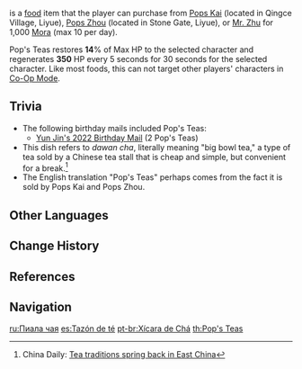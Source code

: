 {{Food Infobox
|id              = 108148
|name            = Pop's Teas
|description     = Tea from Liyue. After a grueling trek around the vast region of Liyue, there's nothing more rejuvenating than a big swig of tea from Pop's Teas.
|type            = Recovery Dishes
|effectType      = Regeneration
|effect          = Restores '''14'''% of Max HP to the selected character and regenerates '''350''' HP every 5s for 30s.
|eff_att1        = HP Restore
|eff_att2        = HP Restore Percent
|eff_att3        = HP Regen
|rarity          = 1
|region          = Liyue
}}
{{Lang|'''Pop's Teas'''|zh=大碗茶|zh_rm=Dàwǎn-chá|zh_tl=Dawan Cha|zh_lit=Big Bowl Tea}} is a [[food]] item that the player can purchase from [[Pops Kai]] (located in Qingce Village, Liyue), [[Pops Zhou]] (located in Stone Gate, Liyue), or [[Mr. Zhu]] for 1,000 [[Mora]] (max 10 per day).

Pop's Teas restores '''14'''% of Max HP to the selected character and regenerates '''350''' HP every 5 seconds for 30 seconds for the selected character. Like most foods, this can not target other players' characters in [[Co-Op Mode]].

==Trivia==
*The following birthday mails included Pop's Teas:
**[[Birthday/Yun Jin#Would You Like a Midnight Snack?|Yun Jin's 2022 Birthday Mail]] (2 Pop's Teas)
*This dish refers to ''dawan cha'', literally meaning "big bowl tea," a type of tea sold by a Chinese tea stall that is cheap and simple, but convenient for a break.<ref name="dawancha">China Daily: [https://www.chinadaily.com.cn/china/2012-09/09/content_15745464.htm Tea traditions spring back in East China]</ref>
*The English translation "Pop's Teas" perhaps comes from the fact it is sold by Pops Kai and Pops Zhou.

==Other Languages==
{{Other Languages
|en      = Pop's Teas
|zhs     = 大碗茶
|zhs_rm  = Dàwǎn-chá
|zht     = 大碗茶
|zht_rm  = Dàwǎn-chá
|zh_tl   = Big Bowl of Tea
|ja      = 大椀のお茶
|ja_rm   = Oowan no O-cha
|ja_tl   = Big Bowl of Tea
|ko      = 대왕차
|ko_rm   = Daewang-cha
|ko_tl   = Big Bowl of Tea
|es      = Tazón de té
|es_tl   = Cup of Tea
|fr      = Tasse de thé
|fr_tl   = Cup of Tea
|ru      = Пиала чая
|ru_tl   = {{w|Piyāla}} of Tea
|th      = Pop's Teas
|vi      = Chén Trà Lớn
|vi_tl   = Large Cup of Tea
|de      = Große Schüssel Tee
|de_tl   = Large Bowl of Tea
|id      = Pop's Teas
|pt      = Xícara de Chá
|pt_tl   = 
}}

==Change History==
{{Change History|1.0}}

==References==
{{Reflist}}

==Navigation==
{{Food Navbox}}

[[ru:Пиала чая]]
[[es:Tazón de té]]
[[pt-br:Xícara de Chá]]
[[th:Pop's Teas]]